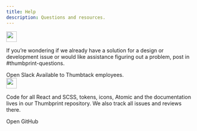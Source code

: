 ```yaml
---
title: Help
description: Questions and resources.
---
```



<div className="flex mb4 pb4 bb b-gray-300">
    <div className="mr3 flex-none">
        <Img src="./icon-slack.svg" width="28" className="relative top-3" />
    </div>
    <div>
        <Title size={4} headingLevel={2}>
            Slack
        </Title>
        <P>
            If you’re wondering if we already have a solution for a design or development issue or
            would like assistance figuring out a problem, post in #thumbprint-questions.
        </P>
        <ThemedLink theme="primary" to="https://thumbtack.slack.com/archives/C7FLM0ZGU">
            Open Slack
        </ThemedLink>
        <Text size={3} className="black-300 mt2">
            Available to Thumbtack employees.
        </Text>
    </div>
</div>

<div className="flex">
    <div className="mr3 flex-none">
        <Img src="./icon-github.svg" width="28" className="relative top-3" />
    </div>
    <div>
        <Title size={4} headingLevel={2}>
            GitHub
        </Title>
        <P>
            Code for all React and SCSS, tokens, icons, Atomic and the documentation lives in our
            Thumbprint repository. We also track all issues and reviews there.
        </P>
        <ThemedLink theme="primary" to="https://github.com/thumbtack/thumbprint">
            Open GitHub
        </ThemedLink>
    </div>
</div>
